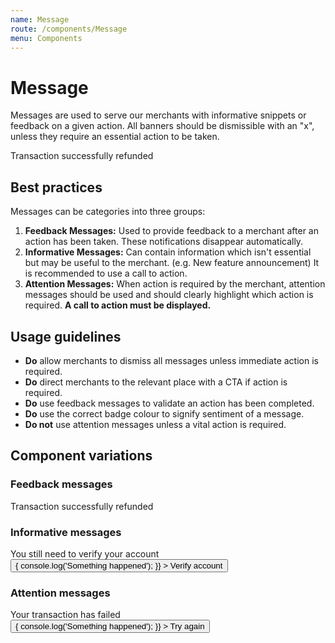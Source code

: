 ```yaml
---
name: Message
route: /components/Message
menu: Components
---
```



# Message

Messages are used to serve our merchants with informative snippets or feedback
on a given action. All banners should be dismissible with an "x", unless they
require an essential action to be taken.

<Playground>
  <Message>
    <MessageIcon type={MessageIcon.SUCCESS}/>
    <Heading size={Heading.KILO} element="h4" margin={false}>
      Transaction successfully refunded
    </Heading>
  </Message>
</Playground>

## Best practices

Messages can be categories into three groups:

1. **Feedback Messages:** Used to provide feedback to a merchant after an action
   has been taken. These notifications disappear automatically.
2. **Informative Messages:** Can contain information which isn't essential but may
   be useful to the merchant. (e.g. New feature announcement) It is recommended
   to use a call to action.
3. **Attention Messages:** When action is required by the merchant, attention
   messages should be used and should clearly highlight which action is
   required. **A call to action must be displayed.**

## Usage guidelines

- **Do** allow merchants to dismiss all messages unless immediate action is required.
- **Do** direct merchants to the relevant place with a CTA if action is required.
- **Do** use feedback messages to validate an action has been completed.
- **Do** use the correct badge colour to signify sentiment of a message.
- **Do not** use attention messages unless a vital action is required.

## Component variations

### Feedback messages

<Playground>
  <Message>
    <MessageIcon type={MessageIcon.SUCCESS}/>
    <Heading size={Heading.KILO} element="h4" margin={false}>
      Transaction successfully refunded
    </Heading>
  </Message>
</Playground>

### Informative messages

<Playground>
  <Message>
    <MessageIcon type={MessageIcon.WARNING}/>
    <div>
      <Heading size={Heading.KILO} element="h4" margin={false}>
        You still need to verify your account
      </Heading>
    </div>
    <MessageButton>
      <Button
        size={Button.KILO}
        onClick={e => {
          console.log('Something happened');
        }}
        >
        Verify account
      </Button>
    </MessageButton>
  </Message>
</Playground>

### Attention messages

<Playground>
  <Message>
    <MessageIcon type={MessageIcon.ERROR}/>
    <div>
      <Heading size={Heading.KILO} element="h4" margin={false}>
        Your transaction has failed
      </Heading>
    </div>
    <MessageButton>
      <Button
        size={Button.KILO}
        onClick={e => {
          console.log('Something happened');
        }}
        >
        Try again
      </Button>
    </MessageButton>
  </Message>
</Playground>
